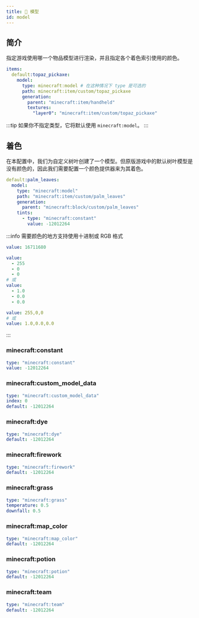 ```yaml
---
title: 📐 模型
id: model
---
```



## 简介

<UrlCard
  url="https://zh.minecraft.wiki/w/物品模型映射#model"
  title="📐 模型"
/>

指定游戏使用哪一个物品模型进行渲染，并且指定各个着色索引使用的颜色。

```yaml
items:
  default:topaz_pickaxe:
    model:
      type: minecraft:model # 在这种情况下 type 是可选的
      path: minecraft:item/custom/topaz_pickaxe
      generation:
        parent: "minecraft:item/handheld"
        textures:
          "layer0": "minecraft:item/custom/topaz_pickaxe"
```

:::tip
如果你不指定类型，它将默认使用 `minecraft:model`。
:::

## 着色

在本配置中，我们为自定义树叶创建了一个模型。但原版游戏中的默认树叶模型是没有颜色的，因此我们需要配置一个颜色提供器来为其着色。

```yaml
default:palm_leaves:
  model:
    type: "minecraft:model"
    path: "minecraft:item/custom/palm_leaves"
    generation:
      parent: "minecraft:block/custom/palm_leaves"
    tints:
      - type: "minecraft:constant"
        value: -12012264
```

<UrlCard
  url="https://zh.minecraft.wiki/w/物品模型映射#model"
  title="🎨 着色"
/>

:::info
需要颜色的地方支持使用十进制或 RGB 格式

```yaml
value: 16711680
```

```yaml
value:
  - 255
  - 0
  - 0
# 或
value:
  - 1.0
  - 0.0
  - 0.0
```

```yaml
value: 255,0,0
# 或
value: 1.0,0.0,0.0
```
:::

### minecraft\:constant

```yaml
type: "minecraft:constant"
value: -12012264
```

### minecraft\:custom\_model\_data

```yaml
type: "minecraft:custom_model_data"
index: 0
default: -12012264
```

### minecraft\:dye

```yaml
type: "minecraft:dye"
default: -12012264
```

### minecraft\:firework

```yaml
type: "minecraft:firework"
default: -12012264
```

### minecraft\:grass

```yaml
type: "minecraft:grass"
temperature: 0.5
downfall: 0.5
```

### minecraft\:map\_color

```yaml
type: "minecraft:map_color"
default: -12012264
```

### minecraft\:potion

```yaml
type: "minecraft:potion"
default: -12012264
```

### minecraft\:team

```yaml
type: "minecraft:team"
default: -12012264
```